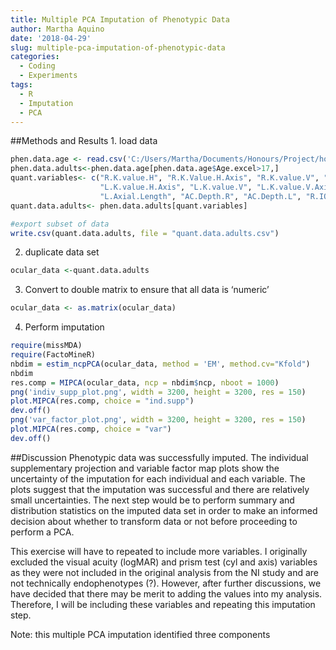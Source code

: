 ```yaml
---
title: Multiple PCA Imputation of Phenotypic Data
author: Martha Aquino
date: '2018-04-29'
slug: multiple-pca-imputation-of-phenotypic-data
categories:
  - Coding
  - Experiments
tags:
  - R
  - Imputation
  - PCA
---
```



##Methods and Results 
1. load data 
```r
phen.data.age <- read.csv('C:/Users/Martha/Documents/Honours/Project/honours.project/Data/NIES_master_database-age.csv')
phen.data.adults<-phen.data.age[phen.data.age$Age.excel>17,]
quant.variables<- c("R.K.value.H", "R.K.Value.H.Axis", "R.K.value.V", "R.K.value.V.Axis", "L.K.value.H",
                    "L.K.value.H.Axis", "L.K.value.V", "L.K.value.V.Axis", "R.Pachimetry", "L.Pachimetry", "R.Axial.Length",
                    "L.Axial.Length", "AC.Depth.R", "AC.Depth.L", "R.IOP.mmHg", "L.IOP.mmHg", "CDR.RE", "CDR.LE")
quant.data.adults<- phen.data.adults[quant.variables]

#export subset of data 
write.csv(quant.data.adults, file = "quant.data.adults.csv")
```

2. duplicate data set 
```r
ocular_data <-quant.data.adults
```

3. Convert to double matrix to ensure that all data is 'numeric'
```r
ocular_data <- as.matrix(ocular_data)
```

4. Perform imputation
```r
require(missMDA)
require(FactoMineR)
nbdim = estim_ncpPCA(ocular_data, method = 'EM', method.cv="Kfold")
nbdim
res.comp = MIPCA(ocular_data, ncp = nbdim$ncp, nboot = 1000)
png('indiv_supp_plot.png', width = 3200, height = 3200, res = 150)
plot.MIPCA(res.comp, choice = "ind.supp") 
dev.off()
png('var_factor_plot.png', width = 3200, height = 3200, res = 150)
plot.MIPCA(res.comp, choice = "var") 
dev.off()
```

##Discussion
Phenotypic data was successfully imputed. The individual supplementary projection and variable factor map plots show the uncertainty of the imputation for each individual and each variable. The plots suggest that the imputation was successful and there are relatively small uncertainties. The next step would be to perform summary and distribution statistics on the imputed data set in order to make an informed decision about whether to transform data or not before proceeding to perform a PCA. 

This exercise will have to repeated to include more variables. I originally excluded the visual acuity (logMAR) and prism test (cyl and axis) variables as they were not included in the original analysis from the NI study and are not technically endophenotypes (?). However, after further discussions, we have decided that there may be merit to adding the values into my analysis. Therefore, I will be including these variables and repeating this imputation step. 

Note: this multiple PCA imputation identified three components 

